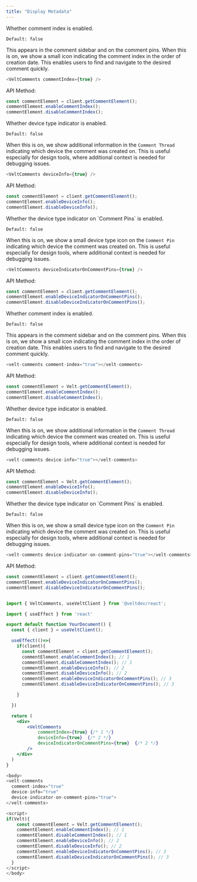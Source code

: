 ```yaml
---
title: "Display Metadata"
---
```



<Tabs>
<Tab title="React / Next.js">

<Steps titleSize="h2">
<Step title="Comment index">
Whether comment index is enabled.

`Default: false`

This appears in the comment sidebar and on the comment pins. When this is on, we show a small icon indicating the comment index in the order of creation date. This enables users to find and navigate to the desired comment quickly.

```js
<VeltComments commentIndex={true} />
````

API Method:

```jsx
const commentElement = client.getCommentElement();
commentElement.enableCommentIndex();
commentElement.disableCommentIndex();
```
</Step>
<Step title="Device Type Info">
Whether device type indicator is enabled.

`Default: false`

When this is on, we show additional information in the `Comment Thread` indicating which device the comment was created on. This is useful especially for design tools, where additional context is needed for debugging issues.


```js
<VeltComments deviceInfo={true} />
````

API Method:

```jsx
const commentElement = client.getCommentElement();
commentElement.enableDeviceInfo();
commentElement.disableDeviceInfo();
```

</Step>

<Step title="Device Indicator on Comment Pins">
Whether the device type indicator on `Comment Pins` is enabled.

`Default: false`

When this is on, we show a small device type icon on the `Comment Pin` indicating which device the comment was created on. This is useful especially for design tools, where additional context is needed for debugging issues.


```js
<VeltComments deviceIndicatorOnCommentPins={true} />
````

API Method:

```jsx
const commentElement = client.getCommentElement();
commentElement.enableDeviceIndicatorOnCommentPins();
commentElement.disableDeviceIndicatorOnCommentPins();
```

</Step>


</Steps>

</Tab>

<Tab title="HTML">

<Steps titleSize="h2">
<Step title="Comment index">
Whether comment index is enabled.

`Default: false`

This appears in the comment sidebar and on the comment pins. When this is on, we show a small icon indicating the comment index in the order of creation date. This enables users to find and navigate to the desired comment quickly.

```js
<velt-comments comment-index="true"></velt-comments>
````

API Method:

```jsx
const commentElement = Velt.getCommentElement();
commentElement.enableCommentIndex();
commentElement.disableCommentIndex();
```
</Step>
<Step title="Device Type Info">
Whether device type indicator is enabled.

`Default: false`

When this is on, we show additional information in the `Comment Thread` indicating which device the comment was created on. This is useful especially for design tools, where additional context is needed for debugging issues.


```js
<velt-comments device-info="true"></velt-comments>

````

API Method:

```jsx
const commentElement = Velt.getCommentElement();
commentElement.enableDeviceInfo();
commentElement.disableDeviceInfo();
```

</Step>

<Step title="Device Indicator on Comment Pins">
Whether the device type indicator on `Comment Pins` is enabled.

`Default: false`

When this is on, we show a small device type icon on the `Comment Pin` indicating which device the comment was created on. This is useful especially for design tools, where additional context is needed for debugging issues.


```js
<velt-comments device-indicator-on-comment-pins="true"></velt-comments>
````

API Method:

```jsx
const commentElement = client.getCommentElement();
commentElement.enableDeviceIndicatorOnCommentPins();
commentElement.disableDeviceIndicatorOnCommentPins();
```

</Step>

</Steps>

</Tab>

</Tabs>

<RequestExample>

```jsx React / Next.js

import { VeltComments, useVeltClient } from '@veltdev/react';

import { useEffect } from 'react'

export default function YourDocument() {
  const { client } = useVeltClient();

  useEffect(()=>{
    if(client){
      const commentElement = client.getCommentElement();
      commentElement.enableCommentIndex(); // 1 
      commentElement.disableCommentIndex(); // 1
      commentElement.enableDeviceInfo(); // 2 
      commentElement.disableDeviceInfo(); // 2
      commentElement.enableDeviceIndicatorOnCommentPins(); // 3
      commentElement.disableDeviceIndicatorOnCommentPins(); // 3

    }

  })

  return (
    <div>
        <VeltComments  
            commentIndex={true} {/* 1 */}
            deviceInfo={true}  {/* 2 */}
            deviceIndicatorOnCommentPins={true}  {/* 2 */}
        />
    </div>
  )
}
```
```js HTML
<body>
<velt-comments 
  comment-index="true" 
  device-info="true"
  device-indicator-on-comment-pins="true">
</velt-comments>

<script>
if(Velt){
    const commentElement = Velt.getCommentElement();
    commentElement.enableCommentIndex(); // 1 
    commentElement.disableCommentIndex(); // 1
    commentElement.enableDeviceInfo(); // 2 
    commentElement.disableDeviceInfo(); // 2
    commentElement.enableDeviceIndicatorOnCommentPins(); // 3
    commentElement.disableDeviceIndicatorOnCommentPins(); // 3
  }
</script>
</body>

```


</RequestExample>